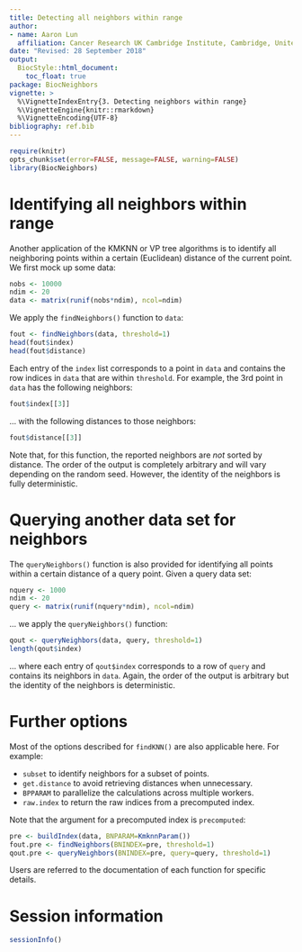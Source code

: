 ```yaml
---
title: Detecting all neighbors within range
author: 
- name: Aaron Lun
  affiliation: Cancer Research UK Cambridge Institute, Cambridge, United Kingdom
date: "Revised: 28 September 2018"
output:
  BiocStyle::html_document:
    toc_float: true
package: BiocNeighbors 
vignette: >
  %\VignetteIndexEntry{3. Detecting neighbors within range}
  %\VignetteEngine{knitr::rmarkdown}
  %\VignetteEncoding{UTF-8}    
bibliography: ref.bib  
---
```


```r
require(knitr)
opts_chunk$set(error=FALSE, message=FALSE, warning=FALSE)
library(BiocNeighbors)
```

# Identifying all neighbors within range

Another application of the KMKNN or VP tree algorithms is to identify all neighboring points within a certain (Euclidean) distance of the current point.
We first mock up some data:

```r
nobs <- 10000
ndim <- 20
data <- matrix(runif(nobs*ndim), ncol=ndim)
```

We apply the `findNeighbors()` function to `data`:

```r
fout <- findNeighbors(data, threshold=1)
head(fout$index)
head(fout$distance)
```

Each entry of the `index` list corresponds to a point in `data` and contains the row indices in `data` that are within `threshold`.
For example, the 3rd point in `data` has the following neighbors:

```r
fout$index[[3]]
```

... with the following distances to those neighbors:

```r
fout$distance[[3]]
```

Note that, for this function, the reported neighbors are _not_ sorted by distance.
The order of the output is completely arbitrary and will vary depending on the random seed.
However, the identity of the neighbors is fully deterministic.

# Querying another data set for neighbors 

The `queryNeighbors()` function is also provided for identifying all points within a certain distance of a query point.
Given a query data set:

```r
nquery <- 1000
ndim <- 20
query <- matrix(runif(nquery*ndim), ncol=ndim)
```

... we apply the `queryNeighbors()` function:

```r
qout <- queryNeighbors(data, query, threshold=1)
length(qout$index)
```

... where each entry of `qout$index` corresponds to a row of `query` and contains its neighbors in `data`.
Again, the order of the output is arbitrary but the identity of the neighbors is deterministic.

# Further options

Most of the options described for `findKNN()` are also applicable here.
For example:

- `subset` to identify neighbors for a subset of points.
- `get.distance` to avoid retrieving distances when unnecessary.
- `BPPARAM` to parallelize the calculations across multiple workers.
- `raw.index` to return the raw indices from a precomputed index.

Note that the argument for a precomputed index is `precomputed`:

```r
pre <- buildIndex(data, BNPARAM=KmknnParam())
fout.pre <- findNeighbors(BNINDEX=pre, threshold=1)
qout.pre <- queryNeighbors(BNINDEX=pre, query=query, threshold=1)
```

Users are referred to the documentation of each function for specific details.

# Session information

```r
sessionInfo()
```

